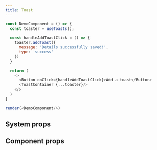 ```yaml
---
title: Toast
---
```


```javascript live noinline
const DemoComponent = () => {
  const toaster = useToasts();

  const handleAddToastClick = () => {
    toaster.addToast({
      message: 'Details successfully saved!',
      type: 'success'
    })
  }

  return (
    <>
      <Button onClick={handleAddToastClick}>Add a toast</Button>
      <ToastContainer {...toaster}/>
    </>
  )
}

render(<DemoComponent/>)
```

## System props


## Component props
